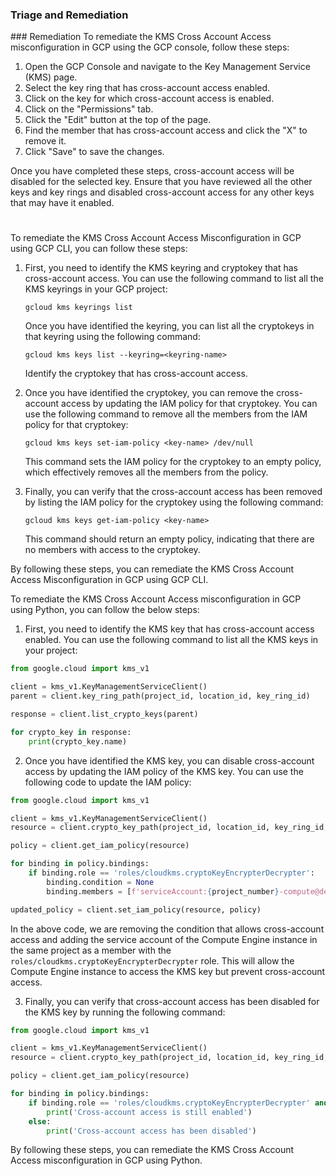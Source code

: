 
### Triage and Remediation
<Tabs>
<Tab title='Remediation'>
### Remediation

<AccordionGroup>
<Accordion title='Using Console' defaultOpen='true'>
To remediate the KMS Cross Account Access misconfiguration in GCP using the GCP console, follow these steps:

1. Open the GCP Console and navigate to the Key Management Service (KMS) page.
2. Select the key ring that has cross-account access enabled.
3. Click on the key for which cross-account access is enabled.
4. Click on the "Permissions" tab.
5. Click the "Edit" button at the top of the page.
6. Find the member that has cross-account access and click the "X" to remove it.
7. Click "Save" to save the changes.

Once you have completed these steps, cross-account access will be disabled for the selected key. Ensure that you have reviewed all the other keys and key rings and disabled cross-account access for any other keys that may have it enabled.

#
</Accordion>

<Accordion title='Using CLI'>
To remediate the KMS Cross Account Access Misconfiguration in GCP using GCP CLI, you can follow these steps:

1. First, you need to identify the KMS keyring and cryptokey that has cross-account access. You can use the following command to list all the KMS keyrings in your GCP project:

   ```
   gcloud kms keyrings list
   ```

   Once you have identified the keyring, you can list all the cryptokeys in that keyring using the following command:

   ```
   gcloud kms keys list --keyring=<keyring-name>
   ```

   Identify the cryptokey that has cross-account access.

2. Once you have identified the cryptokey, you can remove the cross-account access by updating the IAM policy for that cryptokey. You can use the following command to remove all the members from the IAM policy for that cryptokey:

   ```
   gcloud kms keys set-iam-policy <key-name> /dev/null
   ```

   This command sets the IAM policy for the cryptokey to an empty policy, which effectively removes all the members from the policy.

3. Finally, you can verify that the cross-account access has been removed by listing the IAM policy for the cryptokey using the following command:

   ```
   gcloud kms keys get-iam-policy <key-name>
   ```

   This command should return an empty policy, indicating that there are no members with access to the cryptokey.

By following these steps, you can remediate the KMS Cross Account Access Misconfiguration in GCP using GCP CLI.
</Accordion>

<Accordion title='Using Python'>
To remediate the KMS Cross Account Access misconfiguration in GCP using Python, you can follow the below steps:

1. First, you need to identify the KMS key that has cross-account access enabled. You can use the following command to list all the KMS keys in your project:

```python
from google.cloud import kms_v1

client = kms_v1.KeyManagementServiceClient()
parent = client.key_ring_path(project_id, location_id, key_ring_id)

response = client.list_crypto_keys(parent)

for crypto_key in response:
    print(crypto_key.name)
```

2. Once you have identified the KMS key, you can disable cross-account access by updating the IAM policy of the KMS key. You can use the following code to update the IAM policy:

```python
from google.cloud import kms_v1

client = kms_v1.KeyManagementServiceClient()
resource = client.crypto_key_path(project_id, location_id, key_ring_id, crypto_key_id)

policy = client.get_iam_policy(resource)

for binding in policy.bindings:
    if binding.role == 'roles/cloudkms.cryptoKeyEncrypterDecrypter':
        binding.condition = None
        binding.members = [f'serviceAccount:{project_number}-compute@developer.gserviceaccount.com']

updated_policy = client.set_iam_policy(resource, policy)
```

In the above code, we are removing the condition that allows cross-account access and adding the service account of the Compute Engine instance in the same project as a member with the `roles/cloudkms.cryptoKeyEncrypterDecrypter` role. This will allow the Compute Engine instance to access the KMS key but prevent cross-account access.

3. Finally, you can verify that cross-account access has been disabled for the KMS key by running the following command:

```python
from google.cloud import kms_v1

client = kms_v1.KeyManagementServiceClient()
resource = client.crypto_key_path(project_id, location_id, key_ring_id, crypto_key_id)

policy = client.get_iam_policy(resource)

for binding in policy.bindings:
    if binding.role == 'roles/cloudkms.cryptoKeyEncrypterDecrypter' and binding.condition:
        print('Cross-account access is still enabled')
    else:
        print('Cross-account access has been disabled')
```

By following these steps, you can remediate the KMS Cross Account Access misconfiguration in GCP using Python.
</Accordion>

</AccordionGroup>
</Tab>
</Tabs>
